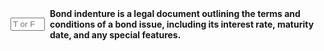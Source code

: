 ::: {.question-block}

<form onsubmit="event.preventDefault(); checkAnswerBox('module6_tf_q016','T')" style="display: flex; align-items: center; gap: 8px;">
<input type="text" id="module6_tf_q016" name="module6_tf_q016" maxlength="1" placeholder="T or F" style="width: 55px;" data-correct-answer="T" /> 
<label for="module6_tf_q016"><strong>Bond indenture is a legal document outlining the terms and conditions of a bond issue, including its interest rate, maturity date, and any special features.</strong></label>
</form>

<div id="feedback-module6_tf_q016" class="feedback" data-status="" style="display:none;">
This is TRUE. A bond indenture specifies the contractual details between the issuer and bondholders.
</div>

:::
